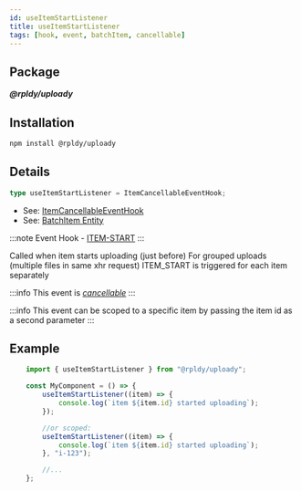 ```yaml
---
id: useItemStartListener
title: useItemStartListener
tags: [hook, event, batchItem, cancellable]
---
```


## Package

**_@rpldy/uploady_**

## Installation

```bash npm2yarn
npm install @rpldy/uploady
```

## Details

```typescript
type useItemStartListener = ItemCancellableEventHook;
```

- See: [ItemCancellableEventHook](../types#itemcancellableeventhook)
- See: [BatchItem Entity](../entities#batchitem)

:::note
Event Hook - [ITEM-START](../events#itemStart)
:::

Called when item starts uploading (just before)
For grouped uploads (multiple files in same xhr request) ITEM_START is triggered for each item separately

:::info
This event is _[cancellable](../events#cancellable-events)_
:::

:::info
This event can be scoped to a specific item by passing the item id as a second parameter
:::

## Example

```javascript
    import { useItemStartListener } from "@rpldy/uploady";

    const MyComponent = () => {
        useItemStartListener((item) => {
            console.log(`item ${item.id} started uploading`);
        });

        //or scoped:
        useItemStartListener((item) => {
            console.log(`item ${item.id} started uploading`);
        }, "i-123");

        //...
    };
```
